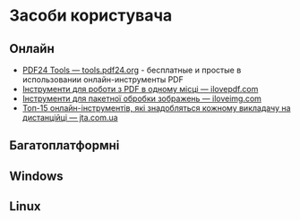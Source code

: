 # Засоби користувача

## Онлайн

- [PDF24 Tools — tools.pdf24.org](https://tools.pdf24.org/ru/) - бесплатные и простые в использовании онлайн-инструменты PDF
- [Інструменти для роботи з PDF в одному місці — ilovepdf.com](https://www.ilovepdf.com/uk)
- [Інструменти для пакетної обробки зображень — iloveimg.com](https://www.iloveimg.com/uk)
- [Топ-15 онлайн-інструментів, які знадобляться кожному викладачу на дистанційці — jta.com.ua](https://www.jta.com.ua/knowledge-base/top-15-onlayn-instrumentiv-iaki-znadobliatsia-kozhnomu-vykladachu-na-dystantsiytsi/)

## Багатоплатформні

## Windows

## Linux
